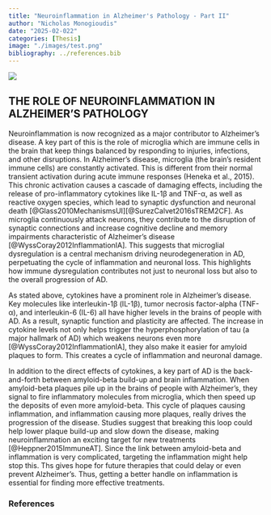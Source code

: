 ```yaml
---
title: "Neuroinflammation in Alzheimer's Pathology - Part II"
author: "Nicholas Monogioudis"
date: "2025-02-022"
categories: [Thesis]
image: "./images/test.png"
bibliography: ../references.bib
---
```



![](images/test.png)

## THE ROLE OF NEUROINFLAMMATION IN ALZHEIMER’S PATHOLOGY

Neuroinflammation is now recognized as a major contributor to Alzheimer’s disease. A key part of this is the role of microglia which are immune cells in the brain that keep things balanced by responding to injuries, infections, and other disruptions. In Alzheimer’s disease, microglia (the brain’s resident immune cells) are constantly activated. This is different from their normal transient activation during acute immune responses (Heneka et al., 2015). This chronic activation causes a cascade of damaging effects, including the release of pro-inflammatory cytokines like IL-1β and TNF-α, as well as reactive oxygen species, which lead to synaptic dysfunction and neuronal death [@Glass2010MechanismsUI][@SurezCalvet2016sTREM2CF]. As microglia continuously attack neurons, they contribute to the disruption of synaptic connections and increase cognitive decline and memory impairments characteristic of Alzheimer’s disease [@WyssCoray2012InflammationIA]. This suggests that microglial dysregulation is a central mechanism driving neurodegeneration in AD, perpetuating the cycle of inflammation and neuronal loss. This highlights how immune dysregulation contributes not just to neuronal loss but also to the overall progression of AD.

As stated above, cytokines have a prominent role in Alzheimer's disease. Key molecules like interleukin-1β (IL-1β), tumor necrosis factor-alpha (TNF-α), and interleukin-6 (IL-6) all have higher levels in the brains of people with AD. As a result, synaptic function and plasticity are affected. The increase in cytokine levels not only helps trigger the hyperphosphorylation of tau (a major hallmark of AD) which weakens neurons even more [@WyssCoray2012InflammationIA], they also make it easier for amyloid plaques to form. This creates a cycle of inflammation and neuronal damage.

In addition to the direct effects of cytokines, a key part of AD is the back-and-forth between amyloid-beta build-up and brain inflammation. When amyloid-beta plaques pile up in the brains of people with Alzheimer’s, they signal to fire inflammatory molecules from microglia, which then speed up the deposits of even more amyloid-beta. This cycle of plaques causing inflammation, and inflammation causing more plaques, really drives the progression of the disease. Studies suggest that breaking this loop could help lower plaque build-up and slow down the disease, making neuroinflammation an exciting target for new treatments [@Heppner2015ImmuneAT]. Since the link between amyloid-beta and inflammation is very complicated, targeting the inflammation might help stop this. Ths gives hope for future therapies that could delay or even prevent Alzheimer’s. Thus, getting a better handle on inflammation is essential for finding more effective treatments.


### References

::: {#refs}
:::